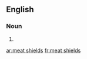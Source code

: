 ==English==

===Noun===
{{head|en|plural}}

# {{plural of|meat shield|lang=en|nocat=1}}

[[ar:meat shields]]
[[fr:meat shields]]